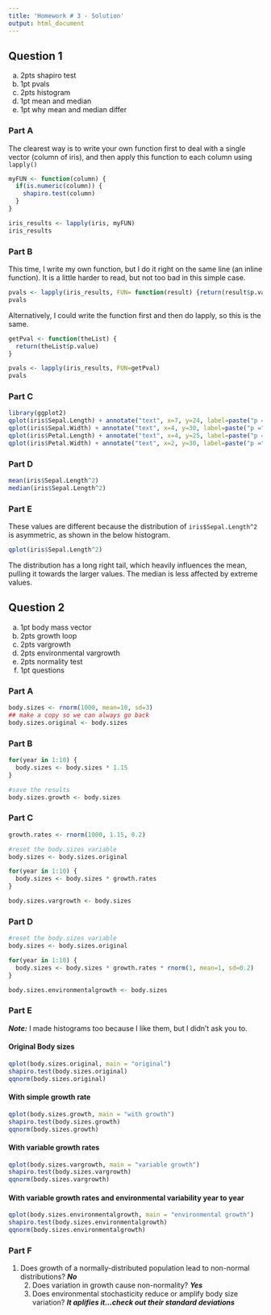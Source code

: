 ```yaml
---
title: 'Homework # 3 - Solution'
output: html_document
---
```


## Question 1

a.  2pts shapiro test
b.  1pt pvals
c.  2pts histogram
d.  1pt mean and median
e.  1pt why mean and median differ


### Part A

The clearest way is to write your own function first to deal with a single vector (column of iris), and then apply this function to each column using `lapply()`

```r
myFUN <- function(column) {
  if(is.numeric(column)) {
    shapiro.test(column)
  }
}

iris_results <- lapply(iris, myFUN)
iris_results
```

### Part B

This time, I write my own function, but I do it right on the same line (an inline function).  It is a little harder to read, but not too bad in this simple case.

```r
pvals <- lapply(iris_results, FUN= function(result) {return(result$p.value)})
pvals
```

Alternatively, I could write the function first and then do lapply, so this is the same.

```r
getPval <- function(theList) {
  return(theList$p.value)
}

pvals <- lapply(iris_results, FUN=getPval)
pvals
```

### Part C

```r
library(ggplot2)
qplot(iris$Sepal.Length) + annotate("text", x=7, y=24, label=paste("p =", round(pvals$Sepal.Length, 4)))
qplot(iris$Sepal.Width) + annotate("text", x=4, y=30, label=paste("p =", round(pvals$Sepal.Width, 4)))
qplot(iris$Petal.Length) + annotate("text", x=4, y=25, label=paste("p =", round(pvals$Petal.Length, 4)))
qplot(iris$Petal.Width) + annotate("text", x=2, y=30, label=paste("p =", round(pvals$Petal.Width, 4)))
```

### Part D

```r
mean(iris$Sepal.Length^2)
median(iris$Sepal.Length^2)
```

### Part E

These values are different because the distribution of `iris$Sepal.Length^2` is asymmetric, as shown in the below histogram.  

```r
qplot(iris$Sepal.Length^2)
```

The distribution has a long right tail,  which heavily influences the mean, pulling it towards the larger values. The median is less affected by extreme values.

## Question 2


a.  1pt body mass vector
b.  2pts growth loop
c.  2pts vargrowth
d.  2pts environmental vargrowth
e.  2pts normality test
f.  1pt questions

### Part A

```r
body.sizes <- rnorm(1000, mean=10, sd=3)
## make a copy so we can always go back
body.sizes.original <- body.sizes
```

### Part B

```r

for(year in 1:10) {
  body.sizes <- body.sizes * 1.15
}

#save the results
body.sizes.growth <- body.sizes
```

### Part C

```r
growth.rates <- rnorm(1000, 1.15, 0.2)

#reset the body.sizes variable
body.sizes <- body.sizes.original

for(year in 1:10) {
  body.sizes <- body.sizes * growth.rates
}

body.sizes.vargrowth <- body.sizes
```

### Part D
```r
#reset the body.sizes variable
body.sizes <- body.sizes.original

for(year in 1:10) {
  body.sizes <- body.sizes * growth.rates * rnorm(1, mean=1, sd=0.2)
}

body.sizes.environmentalgrowth <- body.sizes

```  

### Part E

***Note:*** I made histograms too because I like them, but I didn't ask you to. 

#### Original Body sizes

```r
qplot(body.sizes.original, main = "original")
shapiro.test(body.sizes.original)
qqnorm(body.sizes.original)
```

#### With simple growth rate

```r
qplot(body.sizes.growth, main = "with growth")
shapiro.test(body.sizes.growth)
qqnorm(body.sizes.growth)
```

#### With variable growth rates

```r
qplot(body.sizes.vargrowth, main = "variable growth")
shapiro.test(body.sizes.vargrowth)
qqnorm(body.sizes.vargrowth)
```

#### With variable growth rates and environmental variability year to year

```r
qplot(body.sizes.environmentalgrowth, main = "environmental growth")
shapiro.test(body.sizes.environmentalgrowth)
qqnorm(body.sizes.environmentalgrowth)
```

### Part F

1.  Does growth of a normally-distributed population lead to non-normal distributions? ***No***
    2.  Does variation in growth cause non-normality? ***Yes***
    3.  Does environmental stochasticity reduce or amplify body size variation? ***It aplifies it...check out their standard deviations***